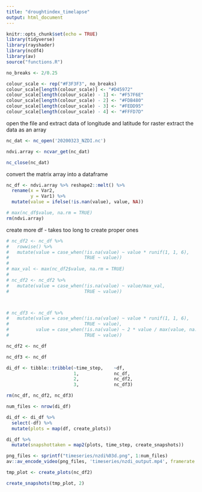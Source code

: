```yaml
---
title: "droughtindex_timelapse"
output: html_document
---
```



```r
knitr::opts_chunk$set(echo = TRUE)
library(tidyverse)
library(rayshader)
library(ncdf4)
library(av)
source("functions.R")

no_breaks <- 2/0.25

colour_scale <- rep("#F3F3F3", no_breaks)
colour_scale[length(colour_scale)] <- "#D45972"
colour_scale[length(colour_scale) - 1] <- "#F57F6E"
colour_scale[length(colour_scale) - 2] <- "#FDB480"
colour_scale[length(colour_scale) - 3] <- "#FEDD95"
colour_scale[length(colour_scale) - 4] <- "#FFFD7D"

```

open the file and extract data of longitude and latitude for raster
extract the data as an array
```r
nc_dat <- nc_open('20200323_NZDI.nc')

ndvi.array <- ncvar_get(nc_dat) 

nc_close(nc_dat) 
```


convert the matrix array into a dataframe

```r
nc_df <- ndvi.array %>% reshape2::melt() %>% 
  rename(x = Var2,
         y = Var1) %>% 
  mutate(value = ifelse(!is.nan(value), value, NA))

# max(nc_df$value, na.rm = TRUE)
rm(ndvi.array)
```

create more df - takes too long to create proper ones
```r
# nc_df2 <- nc_df %>% 
#   rowwise() %>% 
#   mutate(value = case_when(!is.na(value) ~ value * runif(1, 1, 6),
#                            TRUE ~ value))
# 
# max_val <- max(nc_df2$value, na.rm = TRUE)
# 
# nc_df2 <- nc_df2 %>% 
#   mutate(value = case_when(!is.na(value) ~ value/max_val,
#                            TRUE ~ value))



# nc_df3 <- nc_df %>% 
#   mutate(value = case_when(!is.na(value) ~ value * runif(1, 1, 6),
#                            TRUE ~ value),
#          value = case_when(!is.na(value) ~ 2 * value / max(value, na.rm = TRUE),
#                            TRUE ~ value))

nc_df2 <- nc_df

nc_df3 <- nc_df
```


```r
di_df <- tibble::tribble(~time_step,    ~df,
                         1,             nc_df,
                         2,             nc_df2,
                         3,             nc_df3)

rm(nc_df, nc_df2, nc_df3)
```

```r
num_files <- nrow(di_df)
```


```r
di_df <- di_df %>% 
  select(-df) %>% 
  mutate(plots = map(df, create_plots))
```


```r
di_df %>% 
  mutate(snapshottaken = map2(plots, time_step, create_snapshots))
```


```r
png_files <- sprintf("timeseries/nzdi%03d.png", 1:num_files)
av::av_encode_video(png_files, 'timeseries/nzdi_output.mp4', framerate = 1)
```


```r
tmp_plot <- create_plots(nc_df2)

create_snapshots(tmp_plot, 2)
```


